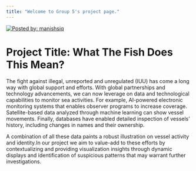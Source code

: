 ```yaml
---
title: "Welcome to Group 5's project page."
---
```


[![Posted by: manishsiq](images/IUU-Fishing.jpg)](https://www.studyiq.com/articles/iuu-fishing/)

# Project Title: What The Fish Does This Mean?

The fight against illegal, unreported and unregulated (IUU) has come a long way with global support and efforts. With global partnerships and technology advancements, we can now leverage on data and technological capabilities to monitor sea activities. For example, AI-powered electronic monitoring systems that enables observer programs to increase coverage. Satellite-based data analyzed through machine learning can show vessel movements. Finally, databases have enabled detailed inspection of vessels' history, including changes in names and their ownership.

A combination of all these data paints a robust illustration on vessel activity and identity.In our project we aim to value-add to these efforts by contextualizing and providing visualization insights through dynamic displays and identification of suspicious patterns that may warrant further investigations.
